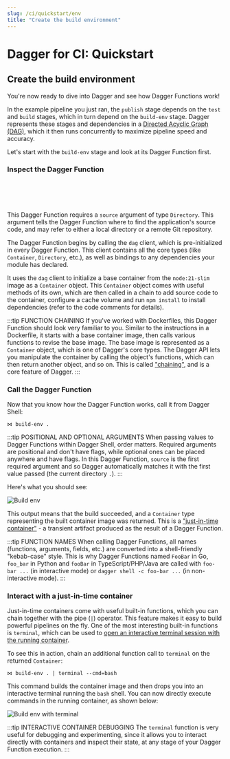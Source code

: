 ```yaml
---
slug: /ci/quickstart/env
title: "Create the build environment"
---
```


# Dagger for CI: Quickstart

## Create the build environment

You're now ready to dive into Dagger and see how Dagger Functions work!

In the example pipeline you just ran, the `publish` stage depends on the `test` and `build` stages, which in turn depend on the `build-env` stage. Dagger represents these stages and dependencies in a [Directed Acyclic Graph (DAG)](https://en.wikipedia.org/wiki/Directed_acyclic_graph), which it then runs concurrently to maximize pipeline speed and accuracy.

Let's start with the `build-env` stage and look at its Dagger Function first.

### Inspect the Dagger Function

<Tabs groupId="language">
<TabItem value="Go">

```go file=./snippets/env/go/main.go
```

</TabItem>
<TabItem value="Python">

```python file=./snippets/env/python/__init__.py
```

</TabItem>
<TabItem value="TypeScript">

```typescript file=./snippets/env/typescript/index.ts
```

</TabItem>
<TabItem value="PHP">

```php file=./snippets/env/php/src/HelloDagger.php
```

</TabItem>
<TabItem value="Java">

```java file=./snippets/env/java/src/main/java/io/dagger/modules/hellodagger/HelloDagger.java
```

</TabItem>
</Tabs>

This Dagger Function requires a `source` argument of type `Directory`. This argument tells the Dagger Function where to find the application's source code, and may refer to either a local directory or a remote Git repository.

The Dagger Function begins by calling the `dag` client, which is pre-initialized in every Dagger Function. This client contains all the core types (like `Container`, `Directory`, etc.), as well as bindings to any dependencies your module has declared.

It uses the `dag` client to initialize a base container from the `node:21-slim` image as a `Container` object. This `Container` object comes with useful methods of its own, which are then called in a chain to add source code to the container, configure a cache volume and run `npm install` to install dependencies (refer to the code comments for details).

:::tip FUNCTION CHAINING
If you've worked with Dockerfiles, this Dagger Function should look very familiar to you. Similar to the instructions in a Dockerfile, it starts with a base container image, then calls various functions to revise the base image. The base image is represented as a `Container` object, which is one of Dagger's core types. The Dagger API lets you manipulate the container by calling the object's functions, which can then return another object, and so on. This is called ["chaining"](../../features/programmable-pipelines.mdx), and is a core feature of Dagger.
:::

### Call the Dagger Function

Now that you know how the Dagger Function works, call it from Dagger Shell:

```shell
⋈ build-env .
```

:::tip POSITIONAL AND OPTIONAL ARGUMENTS
When passing values to Dagger Functions within Dagger Shell, order matters. Required arguments are positional and don't have flags, while optional ones can be placed anywhere and have flags. In this Dagger Function, `source` is the first required argument and so Dagger automatically matches it with the first value passed (the current directory `.`).
:::

Here's what you should see:

![Build env](/img/current_docs/quickstart/buildenv.gif)

This output means that the build succeeded, and a `Container` type representing the built container image was returned. This is a ["just-in-time container"](../../features/programmable-pipelines.mdx) - a transient artifact produced as the result of a Dagger Function.

:::tip FUNCTION NAMES
When calling Dagger Functions, all names (functions, arguments, fields, etc.) are converted into a shell-friendly "kebab-case" style. This is why Dagger Functions named `FooBar` in Go, `foo_bar` in Python and `fooBar` in TypeScript/PHP/Java are called with `foo-bar ...` (in interactive mode) or `dagger shell -c foo-bar ...` (in non-interactive mode).
:::

### Interact with a just-in-time container

Just-in-time containers come with useful built-in functions, which you can chain together with the pipe (`|`) operator. This feature makes it easy to build powerful pipelines on the fly. One of the most interesting built-in functions is `terminal`, which can be used to [open an interactive terminal session with the running container](../../features/debugging.mdx).

To see this in action, chain an additional function call to `terminal` on the returned `Container`:

```shell
⋈ build-env . | terminal --cmd=bash
```

This command builds the container image and then drops you into an interactive terminal running the `bash` shell. You can now directly execute commands in the running container, as shown below:

![Build env with terminal](/img/current_docs/quickstart/buildenv-terminal.gif)

:::tip INTERACTIVE CONTAINER DEBUGGING
The `terminal` function is very useful for debugging and experimenting, since it allows you to interact directly with containers and inspect their state, at any stage of your Dagger Function execution.
:::
